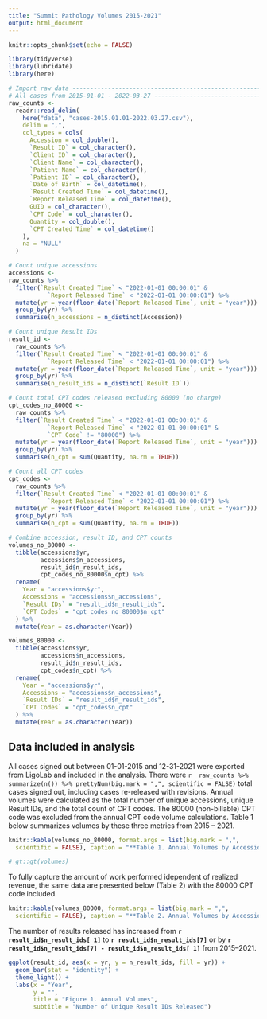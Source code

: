 ```yaml
---
title: "Summit Pathology Volumes 2015-2021"
output: html_document
---
```


```r
knitr::opts_chunk$set(echo = FALSE)
```

```r
library(tidyverse)
library(lubridate)
library(here)
```

```r
# Import raw data --------------------------------------------------------
# All cases from 2015-01-01 - 2022-03-27 ---------------------------------
raw_counts <-
  readr::read_delim(
    here("data", "cases-2015.01.01-2022.03.27.csv"),
    delim = ",",
    col_types = cols(
      Accession = col_double(),
      `Result ID` = col_character(),
      `Client ID` = col_character(),
      `Client Name` = col_character(),
      `Patient Name` = col_character(),
      `Patient ID` = col_character(),
      `Date of Birth` = col_datetime(),
      `Result Created Time` = col_datetime(),
      `Report Released Time` = col_datetime(),
      GUID = col_character(),
      `CPT Code` = col_character(),
      Quantity = col_double(),
      `CPT Created Time` = col_datetime()
    ),
    na = "NULL"
  )
```

```r
# Count unique accessions
accessions <- 
raw_counts %>%
  filter(`Result Created Time` < "2022-01-01 00:00:01" & 
           `Report Released Time` < "2022-01-01 00:00:01") %>% 
  mutate(yr = year(floor_date(`Report Released Time`, unit = "year"))) %>%
  group_by(yr) %>% 
  summarise(n_accessions = n_distinct(Accession))

# Count unique Result IDs
result_id <- 
  raw_counts %>%
  filter(`Result Created Time` < "2022-01-01 00:00:01" & 
           `Report Released Time` < "2022-01-01 00:00:01") %>% 
  mutate(yr = year(floor_date(`Report Released Time`, unit = "year"))) %>%
  group_by(yr) %>% 
  summarise(n_result_ids = n_distinct(`Result ID`))

# Count total CPT codes released excluding 80000 (no charge)
cpt_codes_no_80000 <- 
  raw_counts %>%
  filter(`Result Created Time` < "2022-01-01 00:00:01" & 
           `Report Released Time` < "2022-01-01 00:00:01" & 
           `CPT Code` != "80000") %>% 
  mutate(yr = year(floor_date(`Report Released Time`, unit = "year"))) %>%
  group_by(yr) %>% 
  summarise(n_cpt = sum(Quantity, na.rm = TRUE))

# Count all CPT codes
cpt_codes <- 
  raw_counts %>%
  filter(`Result Created Time` < "2022-01-01 00:00:01" & 
           `Report Released Time` < "2022-01-01 00:00:01") %>% 
  mutate(yr = year(floor_date(`Report Released Time`, unit = "year"))) %>%
  group_by(yr) %>% 
  summarise(n_cpt = sum(Quantity, na.rm = TRUE))

# Combine accession, result ID, and CPT counts
volumes_no_80000 <-
  tibble(accessions$yr,
         accessions$n_accessions,
         result_id$n_result_ids,
         cpt_codes_no_80000$n_cpt) %>%
  rename(
    Year = "accessions$yr",
    Accessions = "accessions$n_accessions",
    `Result IDs` = "result_id$n_result_ids",
    `CPT Codes` = "cpt_codes_no_80000$n_cpt"
  ) %>% 
  mutate(Year = as.character(Year))

volumes_80000 <- 
  tibble(accessions$yr,
         accessions$n_accessions,
         result_id$n_result_ids,
         cpt_codes$n_cpt) %>%
  rename(
    Year = "accessions$yr",
    Accessions = "accessions$n_accessions",
    `Result IDs` = "result_id$n_result_ids",
    `CPT Codes` = "cpt_codes$n_cpt"
  ) %>% 
  mutate(Year = as.character(Year))
```

## Data included in analysis

All cases signed out between 01-01-2015 and 12-31-2021 were exported from LigoLab and included in the analysis. There were `r  raw_counts %>% summarize(n()) %>% prettyNum(big.mark = ",", scientific = FALSE)` total cases signed out, including cases re-released with revisions. Annual volumes were calculated as the total number of unique accessions, unique Result IDs, and the total count of CPT codes. The 80000 (non-billable) CPT code was excluded from the annual CPT code volume calculations. Table 1 below summarizes volumes by these three metrics from 2015 -- 2021.

```r
knitr::kable(volumes_no_80000, format.args = list(big.mark = ",",
  scientific = FALSE), caption = "**Table 1. Annual Volumes by Accessions, Result IDs, and CPT Codes (80000 removed)**")

# gt::gt(volumes)
```

To fully capture the amount of work performed idependent of realized revenue, the same data are presented below (Table 2) with the 80000 CPT code included.

```r
knitr::kable(volumes_80000, format.args = list(big.mark = ",",
  scientific = FALSE), caption = "**Table 2. Annual Volumes by Accessions, Result IDs, and CPT Codes (80000 included**")
```

The number of results released has increased from **`r result_id$n_result_ids[ 1]`** to **`r result_id$n_result_ids[7]`** or by **`r result_id$n_result_ids[7] - result_id$n_result_ids[ 1]`** from 2015--2021.

```r
ggplot(result_id, aes(x = yr, y = n_result_ids, fill = yr)) +
  geom_bar(stat = "identity") +
  theme_light() +
  labs(x = "Year",
       y = "",
       title = "Figure 1. Annual Volumes",
       subtitle = "Number of Unique Result IDs Released")
```



